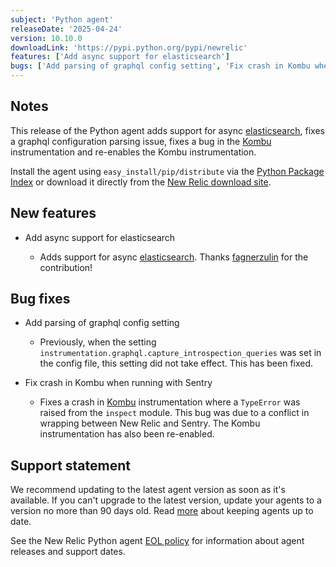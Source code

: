 ```yaml
---
subject: 'Python agent'
releaseDate: '2025-04-24'
version: 10.10.0
downloadLink: 'https://pypi.python.org/pypi/newrelic'
features: ['Add async support for elasticsearch']
bugs: ['Add parsing of graphql config setting', 'Fix crash in Kombu when running with Sentry']
---
```


## Notes

This release of the Python agent adds support for async [elasticsearch](https://pypi.org/project/elasticsearch/), fixes a graphql configuration parsing issue, fixes a bug in the [Kombu](https://pypi.org/project/kombu/) instrumentation and re-enables the Kombu instrumentation.

Install the agent using `easy_install/pip/distribute` via the [Python Package Index](https://pypi.python.org/pypi/newrelic) or download it directly from the [New Relic download site](https://download.newrelic.com/python_agent/release).

## New features

* Add async support for elasticsearch

  * Adds support for async [elasticsearch](https://pypi.org/project/elasticsearch/). Thanks [fagnerzulin](https://github.com/fagnerzulin) for the contribution!

## Bug fixes

* Add parsing of graphql config setting 

  * Previously, when the setting `instrumentation.graphql.capture_introspection_queries` was set in the config file, this setting did not take effect. This has been fixed.

* Fix crash in Kombu when running with Sentry

  * Fixes a crash in [Kombu](https://pypi.org/project/kombu/) instrumentation where a `TypeError` was raised from the `inspect` module. This bug was due to a conflict in wrapping between New Relic and Sentry. The Kombu instrumentation has also been re-enabled.

## Support statement

We recommend updating to the latest agent version as soon as it's available. If you can't upgrade to the latest version, update your agents to a version no more than 90 days old. Read [more](/docs/new-relic-solutions/new-relic-one/install-configure/update-new-relic-agent/) about keeping agents up to date.

See the New Relic Python agent [EOL policy](/docs/apm/agents/python-agent/getting-started/python-agent-eol-policy/) for information about agent releases and support dates.

